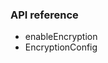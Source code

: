 <PlatformWrapper platform="macos">
        
### API reference

-    <Link target="_blank" to="{{global.API_REF_MACOS_ROOT}}/class_irtcengine.html#api_irtcengine_enableencryption">enableEncryption</Link>
-    <Link target="_blank" to="{{global.API_REF_MACOS_ROOT}}/rtc_api_data_type.html#class_encryptionconfig">EncryptionConfig</Link>

</PlatformWrapper>
